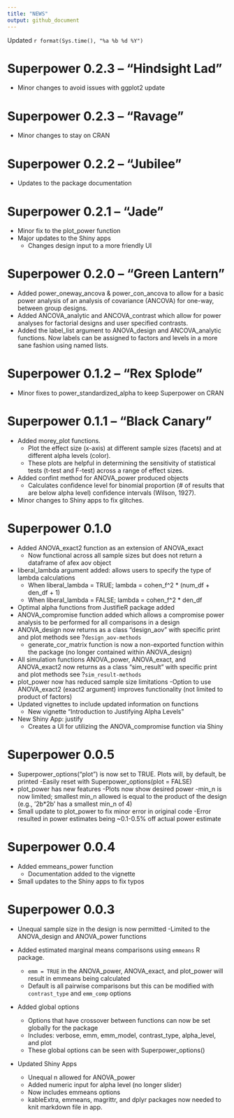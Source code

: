 ```yaml
---
title: "NEWS"
output: github_document
---
```


Updated `r format(Sys.time(), "%a %b %d %Y")`

# Superpower 0.2.3 -- "Hindsight Lad"
- Minor changes to avoid issues with ggplot2 update

# Superpower 0.2.3 -- "Ravage"
- Minor changes to stay on CRAN

# Superpower 0.2.2 -- "Jubilee"
- Updates to the package documentation

# Superpower 0.2.1 -- "Jade"
- Minor fix to the plot_power function
- Major updates to the Shiny apps
  - Changes design input to a more friendly UI

# Superpower 0.2.0 -- "Green Lantern"
- Added power_oneway_ancova & power_con_ancova to allow for a basic power analysis of an analysis of covariance (ANCOVA) for one-way, between group designs.
- Added ANCOVA_analytic and ANCOVA_contrast which allow for power analyses for factorial designs and user specified contrasts.
- Added the label_list argument to ANOVA_design and ANCOVA_analytic functions. Now labels can be assigned to factors and levels in a more sane fashion using named lists.

# Superpower 0.1.2 -- "Rex Splode"
- Minor fixes to power_standardized_alpha to keep Superpower on CRAN

# Superpower 0.1.1 -- "Black Canary"
- Added morey_plot functions.
  - Plot the effect size (x-axis) at different sample sizes (facets) and at different alpha levels (color).
  - These plots are helpful in determining the sensitivity of statistical tests (t-test and F-test) across a range of effect sizes.
- Added confint method for ANOVA_power produced objects
  - Calculates confidence level for binomial proportion (# of results that are below alpha level) confidence intervals (Wilson, 1927).
- Minor changes to Shiny apps to fix glitches.

# Superpower 0.1.0
- Added ANOVA_exact2 function as an extension of ANOVA_exact
  - Now functional across all sample sizes but does not return a dataframe of afex aov object
- liberal_lambda argument added: allows users to specify the type of lambda calculations
  - When liberal_lambda = TRUE; lambda = cohen_f^2 * (num_df + den_df + 1)
  - When liberal_lambda = FALSE; lambda = cohen_f^2 * den_df 
- Optimal alpha functions from JustifieR package added
- ANOVA_compromise function added which allows a compromise power analysis to be performed for all comparisons in a design
- ANOVA_design now returns as a class "design_aov" with specific print and plot methods see ?`design_aov-methods`
  - generate_cor_matrix function is now a non-exported function within the package (no longer contained within ANOVA_design)
- All simulation functions ANOVA_power, ANOVA_exact, and ANOVA_exact2 now returns as a class "sim_result" with specific print and plot methods see ?`sim_result-methods`
- plot_power now has reduced sample size limitations
  -Option to use ANOVA_exact2 (exact2 argument) improves functionality (not limited to product of factors)
- Updated vignettes to include updated information on functions
  - New vignette "Introduction to Justifying Alpha Levels"
- New Shiny App: justify
  - Creates a UI for utilizing the ANOVA_compromise function via Shiny

# Superpower 0.0.5

- Superpower_options("plot") is now set to TRUE. Plots will, by default, be printed
  -Easily reset with Superpower_options(plot = FALSE)
- plot_power has new features
  -Plots now show desired power
  -min_n is now limited; smallest min_n allowed is equal to the product of the design (e.g., '2b*2b' has a smallest min_n of 4)
- Small update to plot_power to fix minor error in original code
  -Error resulted in power estimates being ~0.1-0.5% off actual power estimate

# Superpower 0.0.4

- Added emmeans_power function
  - Documentation added to the vignette

- Small updates to the Shiny apps to fix typos

# Superpower 0.0.3

- Unequal sample size in the design is now permitted
  -Limited to the ANOVA_design and ANOVA_power functions
  
- Added estimated marginal means comparisons using `emmeans` R package.
  - `emm = TRUE` in the ANOVA_power, ANOVA_exact, and plot_power will result in emmeans being calculated
  - Default is all pairwise comparisons but this can be modified with `contrast_type` and `emm_comp` options
  
- Added global options
  - Options that have crossover between functions can now be set globally for the package
  - Includes: verbose, emm, emm_model, contrast_type, alpha_level, and plot
  - These global options can be seen with Superpower_options()

- Updated Shiny Apps  
  - Unequal n allowed for ANOVA_power
  - Added numeric input for alpha level (no longer slider)
  - Now includes emmeans options
  - kableExtra, emmeans, magrittr, and dplyr packages now needed to knit markdown file in app.